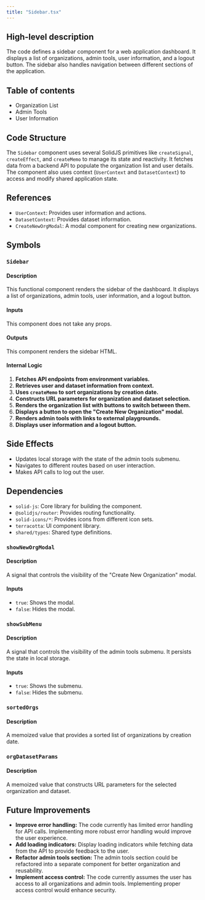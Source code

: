 ```yaml
---
title: "Sidebar.tsx"
---
```


## High-level description
The code defines a sidebar component for a web application dashboard. It displays a list of organizations, admin tools, user information, and a logout button. The sidebar also handles navigation between different sections of the application.

## Table of contents
- Organization List
- Admin Tools
- User Information

## Code Structure
The `Sidebar` component uses several SolidJS primitives like `createSignal`, `createEffect`, and `createMemo` to manage its state and reactivity. It fetches data from a backend API to populate the organization list and user details. The component also uses context (`UserContext` and `DatasetContext`) to access and modify shared application state.

## References
- `UserContext`: Provides user information and actions.
- `DatasetContext`: Provides dataset information.
- `CreateNewOrgModal`: A modal component for creating new organizations.

## Symbols

### `Sidebar`
#### Description
This functional component renders the sidebar of the dashboard. It displays a list of organizations, admin tools, user information, and a logout button.

#### Inputs
This component does not take any props.

#### Outputs
This component renders the sidebar HTML.

#### Internal Logic
1. **Fetches API endpoints from environment variables.**
2. **Retrieves user and dataset information from context.**
3. **Uses `createMemo` to sort organizations by creation date.**
4. **Constructs URL parameters for organization and dataset selection.**
5. **Renders the organization list with buttons to switch between them.**
6. **Displays a button to open the "Create New Organization" modal.**
7. **Renders admin tools with links to external playgrounds.**
8. **Displays user information and a logout button.**

## Side Effects
- Updates local storage with the state of the admin tools submenu.
- Navigates to different routes based on user interaction.
- Makes API calls to log out the user.

## Dependencies
- `solid-js`: Core library for building the component.
- `@solidjs/router`: Provides routing functionality.
- `solid-icons/*`: Provides icons from different icon sets.
- `terracotta`: UI component library.
- `shared/types`: Shared type definitions.

### `showNewOrgModal`
#### Description
A signal that controls the visibility of the "Create New Organization" modal.

#### Inputs
- `true`: Shows the modal.
- `false`: Hides the modal.

### `showSubMenu`
#### Description
A signal that controls the visibility of the admin tools submenu. It persists the state in local storage.

#### Inputs
- `true`: Shows the submenu.
- `false`: Hides the submenu.

### `sortedOrgs`
#### Description
A memoized value that provides a sorted list of organizations by creation date.

### `orgDatasetParams`
#### Description
A memoized value that constructs URL parameters for the selected organization and dataset.

## Future Improvements
- **Improve error handling:** The code currently has limited error handling for API calls. Implementing more robust error handling would improve the user experience.
- **Add loading indicators:** Display loading indicators while fetching data from the API to provide feedback to the user.
- **Refactor admin tools section:** The admin tools section could be refactored into a separate component for better organization and reusability.
- **Implement access control:** The code currently assumes the user has access to all organizations and admin tools. Implementing proper access control would enhance security.
